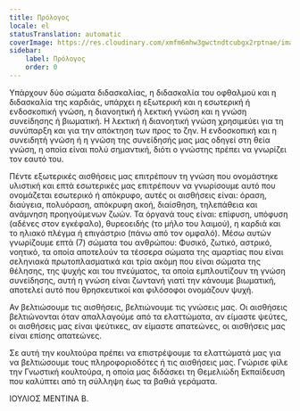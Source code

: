 ```yaml
---
title: Πρόλογος
locale: el
statusTranslation: automatic
coverImage: https://res.cloudinary.com/xmfm6mhw3gwctndtcubgx2rptnae/image/upload/v1741354450/small_cover_introduccion_a_la_gnosis_57a3fc8d72.webp
sidebar:
    label: Πρόλογος
    order: 0
---
```

Υπάρχουν δύο σώματα διδασκαλίας, η διδασκαλία του οφθαλμού και η διδασκαλία της καρδιάς, υπάρχει η εξωτερική και η εσωτερική ή ενδοσκοπική γνώση, η διανοητική ή λεκτική γνώση και η γνώση συνείδησης ή βιωματική. Η λεκτική ή διανοητική γνώση χρησιμεύει για τη συνύπαρξη και για την απόκτηση των προς το ζην. Η ενδοσκοπική και η συνειδητή γνώση ή η γνώση της συνείδησής μας μας οδηγεί στη θεία γνώση, η οποία είναι πολύ σημαντική, διότι ο γνώστης πρέπει να γνωρίζει τον εαυτό του.

Πέντε εξωτερικές αισθήσεις μας επιτρέπουν τη γνώση που ονομάστηκε υλιστική και επτά εσωτερικές μας επιτρέπουν να γνωρίσουμε αυτό που ονομάζεται εσωτερικό ή απόκρυφο, αυτές οι αισθήσεις είναι: όραση, διαύγεια, πολυόραση, απόκρυφη ακοή, διαίσθηση, τηλεπάθεια και ανάμνηση προηγούμενων ζωών. Τα όργανά τους είναι: επίφυση, υπόφυση (αδένες στον εγκέφαλο), θυρεοειδής (το μήλο του λαιμού), η καρδιά και το ηλιακό πλέγμα ή επιγάστριο (πάνω από τον ομφαλό). Μέσω αυτών γνωρίζουμε επτά (7) σώματα του ανθρώπου: Φυσικό, ζωτικό, αστρικό, νοητικό, τα οποία αποτελούν τα τέσσερα σώματα της αμαρτίας που είναι σεληνιακά πρωτοπλασματικά και τρία ακόμη που είναι σώματα της θέλησης, της ψυχής και του πνεύματος, τα οποία εμπλουτίζουν τη γνώση συνείδησης, αυτή η γνώση είναι ζωντανή γιατί την κάνουμε βιωματική, αποτελεί αυτό που θρησκευτικοί και φιλόσοφοι ονομάζουν ψυχή.

Αν βελτιώσουμε τις αισθήσεις, βελτιώνουμε τις γνώσεις μας. Οι αισθήσεις βελτιώνονται όταν απαλλαγούμε από τα ελαττώματα, αν είμαστε ψεύτες, οι αισθήσεις μας είναι ψεύτικες, αν είμαστε απατεώνες, οι αισθήσεις μας είναι επίσης απατεώνες.

Σε αυτή την κουλτούρα πρέπει να επιστρέψουμε τα ελαττώματά μας για να βελτιώσουμε τους πληροφοριοδότες ή τις αισθήσεις μας. Γνώρισε φίλε την Γνωστική κουλτούρα, η οποία μας διδάσκει τη Θεμελιώδη Εκπαίδευση που καλύπτει από τη σύλληψη έως τα βαθιά γεράματα.

ΙΟΥΛΙΟΣ ΜΕΝΤΙΝΑ Β.
